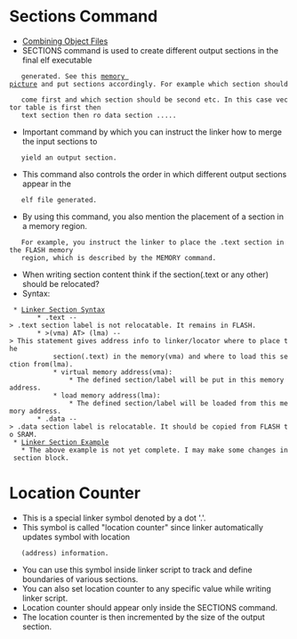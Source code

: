 = Sections Command =

* [[file:/home/basith/Pictures/objects_and_final_elf.png|Combining Object Files]]
* SECTIONS command is used to create different output sections in the final elf executable 
	generated. See this [[file:~/Pictures/linker_section_placement.png|memory picture]] and put sections accordingly. For example which section should 
	come first and which section should be second etc. In this case vector table is first then 
	text section then ro data section .....
* Important command by which you can instruct the linker how to merge the input sections to 
	yield an output section.
* This command also controls the order in which different output sections appear in the 
	elf file generated.
* By using this command, you also mention the placement of a section in a memory region. 
	For example, you instruct the linker to place the .text section in the FLASH memory 
	region, which is described by the MEMORY command.
* When writing section content think if the section(.text or any other) should be relocated?
* Syntax: 
  * [[file:/home/basith/Pictures/linker_section_syntax.png|Linker Section Syntax]]
		* .text --> .text section label is not relocatable. It remains in FLASH.
		* >(vma) AT> (lma) --> This statement gives address info to linker/locator where to place the 
			section(.text) in the memory(vma) and where to load this section from(lma). 
			* virtual memory address(vma):
				* The defined section/label will be put in this memory address.
			* load memory address(lma):
				* The defined section/label will be loaded from this memory address.
		* .data --> .data section label is relocatable. It should be copied from FLASH to SRAM.
  * [[file:/home/basith/Pictures/linker_section_syntax_example.png|Linker Section Example]]
	* The above example is not yet complete. I may make some changes in section block.

= Location Counter =

* This is a special linker symbol denoted by a dot '.'.
* This symbol is called "location counter" since linker automatically updates symbol with location 
	(address) information.
* You can use this symbol inside linker script to track and define boundaries of various sections.
* You can also set location counter to any specific value while writing linker script.
* Location counter should appear only inside the SECTIONS command.
* The location counter is then incremented by the size of the output section.

